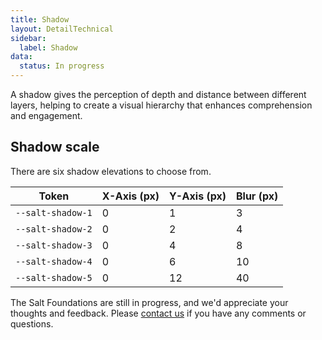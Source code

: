```yaml
---
title: Shadow
layout: DetailTechnical
sidebar:
  label: Shadow
data:
  status: In progress
---
```


A shadow gives the perception of depth and distance between different layers, helping to create a visual hierarchy that enhances comprehension and engagement.

## Shadow scale

There are six shadow elevations to choose from.

| Token             | X-Axis (px) | Y-Axis (px) | Blur (px) |
| ----------------- | ----------- | ----------- | --------- |
| `--salt-shadow-1` | 0           | 1           | 3         |
| `--salt-shadow-2` | 0           | 2           | 4         |
| `--salt-shadow-3` | 0           | 4           | 8         |
| `--salt-shadow-4` | 0           | 6           | 10        |
| `--salt-shadow-5` | 0           | 12          | 40        |

<Callout title="Have some feedback?">

The Salt Foundations are still in progress, and we'd appreciate your thoughts and feedback. Please [contact us](../support-and-contributions/index) if you have any comments or questions.

</Callout>
